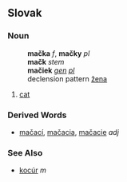 ==Slovak==
===Noun===
:'''mačka''' ''f'', '''mačky''' ''pl''
:'''mačk''' ''stem''
:'''mačiek''' ''[[genitive|gen]] [[plural|pl]]''
:declension pattern [[Slovak declension pattern žena|žena]]
#[[cat]]
===Derived Words===
* [[mačací]], [[mačacia]], [[mačacie]] ''adj''
===See Also===
* [[kocúr]] ''m''